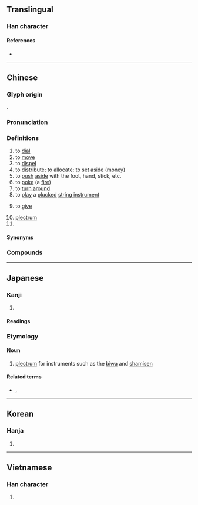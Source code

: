 {{also|拨}}
{{character info/new}}
==Translingual==

===Han character===
{{Han char|rn=64|rad=手|as=12|sn=15|four=52047|canj=QNOE|ids=⿰扌發}}

====References====
* {{Han ref|kx=0455.110|dkj=12727|dj=0804.170|hdz=31964.060|uh=64A5|ud=25765|bh=BCB7|bd=48311}}

----

==Chinese==
{{zh-forms|s=拨}}

===Glyph origin===
{{Han etym}}
{{Han compound|手|發|ls=psc|c1=s|c2=p|t1=hand}}.

===Pronunciation===
{{zh-pron
|m=bō
|m-s=bo2
|c=but6,but3
|c-t=
|g=bot6
|h=pfs=pat;gd=bad5
|j=bah4/beh4
|j_note=bah4 - vernacular; beh4 - literary
|mb=buŏi
|md=buák
|mn=poah/poat
|mn_note=poah - vernacular; poat - literary
|mn-t=puah4/bhuah4
|w=4peq
|x=bo6
|mc=y
|oc=y
|ma=
|cat=v,n,cls
}}

===Definitions===
{{zh-hanzi}}

# to [[dial]]
# to [[move]]
# to [[dispel]]
# to [[distribute]]; to [[allocate]]; to [[set aside]] ([[money]])
# to [[push]] [[aside]] with the foot, hand, stick, etc.
# to [[poke]] (a [[fire]])
# to [[turn around]]
# to [[play]] a [[pluck]]ed [[string instrument]]
# {{lb|zh|Wu}} to [[give]]
# [[plectrum]]
# {{zh-classifier|people or things|t=[[group]]; [[batch]]}}

====Synonyms====
{{zh-dial|給}}

===Compounds===
{{zh-der|差撥|嘲撥|分斤撥兩|一撥|劃撥|分撥|土撥鼠|個人撥接|剔撥|冒霜撥露|撥弄|空撥|撥子|撩撥|撥火|撥萬論千|撥穀|擺撥|撥補|撥錢|撥亂|挑撥是非|撥火棍|撥兵|撥號系統|支撥|撥盤|撥雲撩雨|撩雲撥雨|撥龜|撥著癢處|撥正|撥馬|撥弄是非|批撥|撥浪鼓|撥草尋蛇|撥阮|撥雲見日|撥改貸|撥雨撩雲|撥甩|撥給|撥付|撥接服務|撥出|桿撥|撥鐙法|撥風也似|撥手|撥火兒|挑撥離間|撥亂之才|撩蜂撥刺|撥煩理劇|棖撥|挑燈撥火|炊撥兒|撥雲睹日|撥拉|撥亂濟危|撥協銀|撥蠟法|短撥|撥弦|撥嘴|撥交|撥發|撥煩理難|挑撥|撥開|標撥|撥弦樂器|撥瞪兒|撥接|撥剌|撥款|撥萬輪千|撥動|撥火棒|撥弗倒|撥魚兒|撥用|撥風羽|撥接費|提撥|撥亂興治|撥弓|撥亂濟時|撥算盤|撥亂反治|撥亂反正|撥頭|撥置|擺撥不下|撥冗|撥撩|撥亂誅暴|起撥|胡撥四|調撥車道|調撥|返正撥亂|點撥|遣撥}}

{{zh-cat|Intermediate}}

----

==Japanese==

===Kanji===
{{ja-kanji|grade=|rs=手12}}

# {{defn|lang=ja|sort=手12}}

====Readings====
{{ja-readings
|goon=はち
|kanon=はつ
|kanyoon=ばち
|kun=は-ねる, おさ-める
}}

===Etymology===
{{wikipedia|lang=ja|バチ}}
{{ja-kanjitab|ばち|yomi=o}}

====Noun====
{{ja-noun|ばち|バチ}}

# [[plectrum]] for instruments such as the [[biwa]] and [[shamisen]]

====Related terms====
* {{ja-r|桴|ばち|rom=-}}, {{ja-r|枹|ばち}}

----

==Korean==

===Hanja===
{{ko-hanja|hangeul=[[발]], [[벌]]|eumhun=}}

# {{defn|lang=ko|sort=手12}}

----

==Vietnamese==

===Han character===
{{vi-hantu|[[phết]], [[bát]], [[phiết]]|rs=手12}}

# {{defn|lang=vi|sort=手12}}